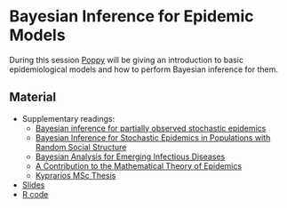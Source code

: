 # Bayesian Inference for Epidemic Models

During this session [Poppy](http://chicas.lancaster-university.uk/people/miller.html) will be giving an introduction to basic epidemiological models and how to perform Bayesian inference for them.

## Material
* Supplementary readings:
  * [Bayesian inference for partially observed stochastic epidemics](https://github.com/chicas-spatstat-reading-group/events/blob/master/05-Epidemic-Models/Material/O-Neill_Roberts_1999_Bayesian%20inference%20for%20partially%20observed%20stochastic%20epidemics.pdf)
  * [Bayesian Inference for Stochastic Epidemics in Populations with Random Social Structure](https://github.com/chicas-spatstat-reading-group/events/blob/master/05-Epidemic-Models/Material/BRITTON_et_al-2002-Scandinavian_Journal_of_Statistics.pdf)
  * [Bayesian Analysis for Emerging Infectious Diseases](https://github.com/chicas-spatstat-reading-group/events/blob/master/05-Epidemic-Models/Material/Bayesian_analysis_for_emerging_diseases_Jewell_Kypraios_Neal_Roberts_2009.pdf)
  * [A Contribution to the Mathematical Theory of Epidemics](https://github.com/chicas-spatstat-reading-group/events/blob/master/05-Epidemic-Models/Material/kermack1927.pdf)
  * [Kyprarios MSc Thesis](https://github.com/chicas-spatstat-reading-group/events/blob/master/05-Epidemic-Models/Material/kypraios.pdf)
* [Slides](https://github.com/chicas-spatstat-reading-group/events/blob/master/05-Epidemic-Models/Material/epidemic_modelling_slides.pdf)
* [R code](https://github.com/chicas-spatstat-reading-group/events/tree/master/05-Epidemic-Models/R%20Code)
